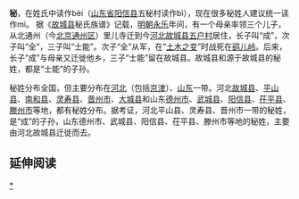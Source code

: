 {{Unreferenced|time=2020-07-28T06:32:23+00:00}}
'''秘'''，在姓氏中读作bèi（[[山东省|山东省]][[阳信县|阳信县]]五秘村读作bì），现在很多秘姓人建议统一读作mì。
据《[[故城县|故城县]]秘氏族谱》记载，[[明朝|明朝]][[永乐|永乐]]年间，有一个母亲率领三个儿子，从北通州（今[[北京|北京]][[通州区_(北京市)|通州区]]）里儿寺迁到今[[河北|河北]][[故城县|故城县]][[五户村|五户村]]居住，长子叫“成”，次子叫“全”，三子叫“士能”。次子“全”从军，在“[[土木之变|土木之变]]”时战死在[[鹞儿岭|鹞儿岭]]。后来，长子“成”与母亲又迁徙他乡，三子“士能”留在故城县。故城县和源于故城县的秘姓，都是“士能”的子孙。

秘姓分布全国，但主要分布在[[河北|河北]]（包括[[北京市|京]][[天津市|津]]）、[[山东|山东]]一带。河北[[故城县|故城县]]、[[平山县|平山县]]、[[南和县|南和县]]、[[灵寿县|灵寿县]]、[[晋州市|晋州市]]、[[大城县|大城县]]和山东[[德州市|德州市]]、[[武城县|武城县]]、[[阳信县|阳信县]]、[[茌平县|茌平县]]、[[滕州市|滕州市]]等地，都有秘姓分布。据考证，河北平山县、灵寿县、晋州市一带的秘姓，是“成”的子孙，山东德州市、武城县、阳信县、茌平县、滕州市等地的秘姓，主要由河北故城县迁徙而去。

== 延伸阅读 ==
{{Wikisource further reading}}
{{姓氏小作品}}

[[Category:秘姓|*]]